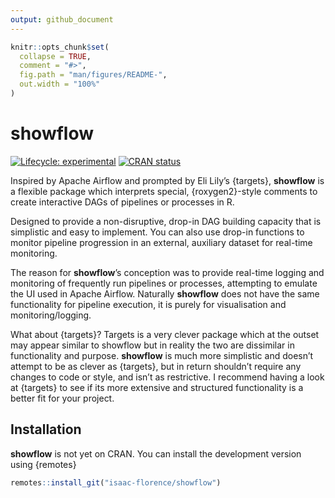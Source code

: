 ```yaml
---
output: github_document
---
```


<!-- README.md is generated from README.Rmd. Please edit that file -->

```r
knitr::opts_chunk$set(
  collapse = TRUE,
  comment = "#>",
  fig.path = "man/figures/README-",
  out.width = "100%"
)
```

# showflow

<!-- badges: start -->
[![Lifecycle: experimental](https://img.shields.io/badge/lifecycle-experimental-orange.svg)](https://lifecycle.r-lib.org/articles/stages.html#experimental)
[![CRAN status](https://www.r-pkg.org/badges/version/showflow)](https://CRAN.R-project.org/package=showflow)
<!-- badges: end -->

Inspired by Apache Airflow and prompted by Eli Lily's {targets}, **showflow** is a flexible package which interprets special, {roxygen2}-style comments to create interactive DAGs of pipelines or processes in R. 

Designed to provide a non-disruptive, drop-in DAG building capacity that is simplistic and easy to implement. You can also use drop-in functions to monitor pipeline progression in an external, auxiliary dataset for real-time monitoring. 

The reason for **showflow**'s conception was to provide real-time logging and monitoring of frequently run pipelines or processes, attempting to emulate the UI used in Apache Airflow. Naturally **showflow** does not have the same functionality for pipeline execution, it is purely for visualisation and monitoring/logging.

What about {targets}? Targets is a very clever package which at the outset may appear similar to showflow but in reality the two are dissimilar in functionality and purpose. **showflow** is much more simplistic and doesn't attempt to be as clever as {targets}, but in return shouldn't require any changes to code or style, and isn't as restrictive. I recommend having a look at {targets} to see if its more extensive and structured functionality is a better fit for your project. 

## Installation

**showflow** is not yet on CRAN. You can install the development version using {remotes}

``` r
remotes::install_git("isaac-florence/showflow")
```
